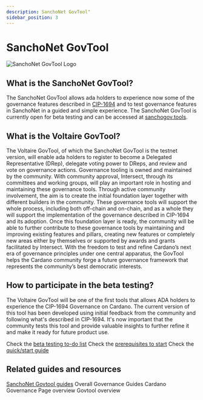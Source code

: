 ```yaml
---
description: SanchoNet GovTool"
sidebar_position: 3
---
```


# SanchoNet GovTool

![SanchoNet GovTool Logo](../../static/img/sanchonet-govtool-header.png)

## What is the SanchoNet GovTool?

The SanchoNet GovTool allows ada holders to experience now some of the governance features described in [CIP-1694](https://www.1694.io/) and to test governance features in SanchoNet in a guided and simple experience.
The SanchoNet GovTool is currently open for beta testing and can be accessed at [sanchogov.tools](https://sanchogov.tools/).

## What is the Voltaire GovTool?

The Voltaire GovTool, of which the SanchoNet GovTool is the testnet version, will enable ada holders to register to become a Delegated Representative (DRep), delegate voting power to DReps, and review and vote on governance actions.
Governance tooling is owned and maintained by the community.
With community approval, Intersect, through its committees and working groups, will play an important role in hosting and maintaining these governance tools.
Through active community involvement, the aim is to create the initial foundation layer together with different builders in the community.
These governance tools will support the whole process, including both off-chain and on-chain, and as a whole they will support the implementation of the governance described in CIP-1694 and its adoption.
Once this foundation layer is ready, the community will be able to further contribute to these governance tools by maintaining and improving existing features and pillars, creating new features or completely new areas either by themselves or supported by awards and grants facilitated by Intersect.
With the freedom to test and refine Cardano’s next era of governance principles under one central apparatus, the GovTool helps the Cardano community forge a future governance framework that represents the community’s best democratic interests.

## How to participate in the beta testing?

The Voltaire GovTool will be one of the first tools that allows ADA holders to experience the CIP-1694 Governance on Cardano.
The current version of this tool has been developed using initial feedback from the community and following what's described in CIP-1694.
It's now important that the community tests this tool and provide valuable insights to further refine it and make it ready for future product use.

Check the [beta testing to-do list](https://docs.sanchogov.tools/about/sanchonet-govtool-testing)
Check the [prerequisites to start](https://docs.sanchogov.tools/how-to-use-the-govtool/prerequsites)
Check the [quick/start guide](https://docs.sanchogov.tools/how-to-use-the-govtool/overview-quick-start)

## Related guides and resources

[SanchoNet Govtool guides](https://docs.sanchogov.tools/)
Overall Governance Guides
Cardano Governance Page overview
Govtool overview
